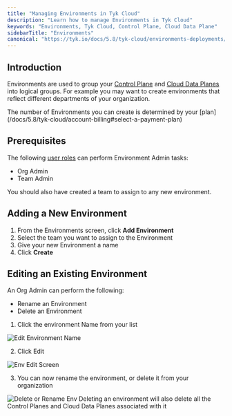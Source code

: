 ```yaml
---
title: "Managing Environments in Tyk Cloud"
description: "Learn how to manage Environments in Tyk Cloud"
keywords: "Environments, Tyk Cloud, Control Plane, Cloud Data Plane"
sidebarTitle: "Environments"
canonical: "https://tyk.io/docs/5.8/tyk-cloud/environments-deployments/managing-environments"
---
```


## Introduction

Environments are used to group your [Control Plane](/docs/5.8/tyk-cloud#glossary) and [Cloud Data Planes](/docs/5.8/tyk-cloud#glossary) into logical groups. For example you may want to create environments that reflect different departments of your organization.


<Note>
The number of Environments you can create is determined by your [plan](/docs/5.8/tyk-cloud/account-billing#select-a-payment-plan)
</Note>


## Prerequisites

The following [user roles](/docs/5.8/tyk-cloud/teams-users#assign-user-roles) can perform Environment Admin tasks:

- Org Admin
- Team Admin

You should also have created a team to assign to any new environment.

## Adding a New Environment

1. From the Environments screen, click **Add Environment**
2. Select the team you want to assign to the Environment
3. Give your new Environment a name
4. Click **Create**

## Editing an Existing Environment

An Org Admin can perform the following:

- Rename an Environment
- Delete an Environment

1. Click the environment Name from your list

<img src="/img/admin/tyk-cloud-edit-env.png" alt="Edit Environment Name" />

2. Click Edit

<img src="/img/admin/tyk-cloud-env-screen.png" alt="Env Edit Screen" />

3. You can now rename the environment, or delete it from your organization

<img src="/img/admin/tyk-cloud-rename-delete.png" alt="Delete or Rename Env" />


<Warning>
Deleting an environment will also delete all the Control Planes and Cloud Data Planes associated with it
</Warning>


